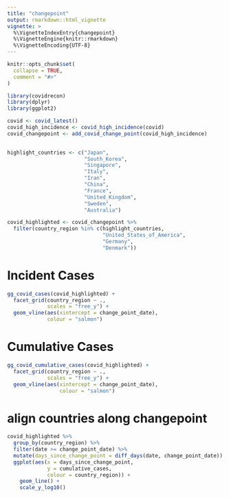 ```yaml
---
title: "changepoint"
output: rmarkdown::html_vignette
vignette: >
  %\VignetteIndexEntry{changepoint}
  %\VignetteEngine{knitr::rmarkdown}
  %\VignetteEncoding{UTF-8}
---
```


```r
knitr::opts_chunk$set(
  collapse = TRUE,
  comment = "#>"
)
```

```r
library(covidrecon)
library(dplyr)
library(ggplot2)
```

```r
covid <- covid_latest()
covid_high_incidence <- covid_high_incidence(covid)
covid_changepoint <- add_covid_change_point(covid_high_incidence)
  
```

```r
highlight_countries <- c("Japan",
                         "South_Korea",
                         "Singapore",
                         "Italy",
                         "Iran",
                         "China",
                         "France",
                         "United_Kingdom",
                         "Sweden",
                         "Australia")

```

```r
covid_highlighted <- covid_changepoint %>% 
  filter(country_region %in% c(highlight_countries,
                               "United_States_of_America", 
                               "Germany", 
                               "Denmark"))
```

# Incident Cases

```r
gg_covid_cases(covid_highlighted) +
  facet_grid(country_region ~ ., 
             scales = "free_y") +
  geom_vline(aes(xintercept = change_point_date),
             colour = "salmon")
```

# Cumulative Cases

```r
gg_covid_cumulative_cases(covid_highlighted) +
  facet_grid(country_region ~ ., 
             scales = "free_y") +
  geom_vline(aes(xintercept = change_point_date),
                 colour = "salmon")
```

# align countries along changepoint

```r
covid_highlighted %>% 
  group_by(country_region) %>% 
  filter(date >= change_point_date) %>%
  mutate(days_since_change_point = diff_days(date, change_point_date)) %>% 
  ggplot(aes(x = days_since_change_point,
             y = cumulative_cases,
             colour = country_region)) +
    geom_line() +
    scale_y_log10()
```

